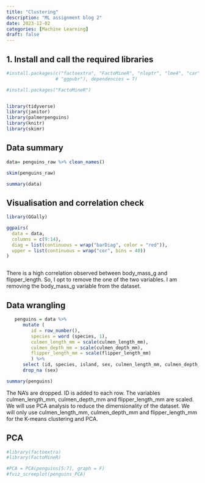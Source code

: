 ```yaml
---
title: "Clustering"
description: "ML assignment blog 2"
date: 2023-12-02
categories: [Machine Learning] 
draft: false
---
```


## 1. Install and call the required libraries

```r

#install.packages(c("factoextra", "FactoMineR", "nloptr", "lme4", "car", "rstatix",
                  # "ggpubr"), dependencies = T)

#install.packages("FactoMineR")


library(tidyverse)
library(janitor)
library(palmerpenguins)
library(knitr)
library(skimr)

```

## Data summary

```r

data= penguins_raw %>% clean_names()

skim(penguins_raw)

```

```r

summary(data)


```

## Visualisation and correlation check

```r

library(GGally)

ggpairs(
  data = data,
  columns = c(9:14),
  diag = list(continuous = wrap("barDiag", color = "red")),
  upper = list(continuous = wrap("cor", bins = 40))
)



```

There is a high correlation observed between body_mass_g and flipper_length. So, I opt to remove the one of the two variables. I am removing the body_mass_g variable from the dataset.

## Data wrangling

```r

   penguins = data %>%
      mutate (
         id = row_number(),
         species = word (species, 1),
         culmen_length_mm = scale(culmen_length_mm),
         culmen_depth_mm = scale(culmen_depth_mm),
         flipper_length_mm = scale(flipper_length_mm)
         ) %>%
      select (id, species, island, sex, culmen_length_mm, culmen_depth_mm, flipper_length_mm) %>%
      drop_na (sex)

summary(penguins)


```

The NA's are dropped. ID is added to each row. The variables culmen_length_mm, culmen_depth_mm and flipper_length_mm are scaled. We will use PCA analysis to reduce the dimensionality of the dataset. We will only use culmen_length_mm, culmen_depth_mm and flipper_length_mm for the K-means clustering and PCA.

## PCA

```r

#library(factoextra)
#library(FactoMineR)

#PCA = PCA(penguins[5:7], graph = F)
#fviz_screeplot(penguins_PCA)


```
